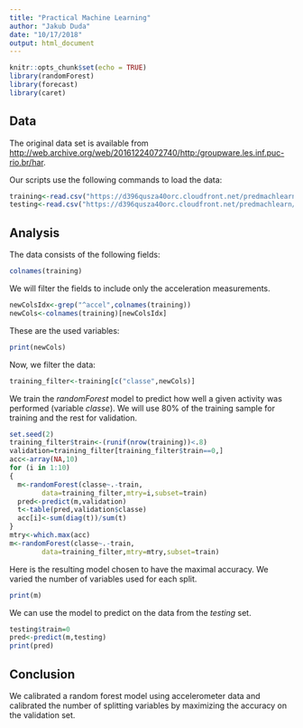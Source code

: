 ```yaml
---
title: "Practical Machine Learning"
author: "Jakub Duda"
date: "10/17/2018"
output: html_document
---
```


```r
knitr::opts_chunk$set(echo = TRUE)
library(randomForest)
library(forecast)
library(caret)
```

## Data

The original data set is available from <http://web.archive.org/web/20161224072740/http:/groupware.les.inf.puc-rio.br/har>.

Our scripts use the following commands to load the data:

```r
training<-read.csv("https://d396qusza40orc.cloudfront.net/predmachlearn/pml-training.csv")
testing<-read.csv("https://d396qusza40orc.cloudfront.net/predmachlearn/pml-testing.csv")
```

## Analysis

The data consists of the following fields:

```r
colnames(training)
```

We will filter the fields to include only the acceleration measurements.

```r
newColsIdx<-grep("^accel",colnames(training))
newCols<-colnames(training)[newColsIdx]
```

These are the used variables:

```r
print(newCols)
```

Now, we filter the data:

```r
training_filter<-training[c("classe",newCols)]
```

We train the *randomForest* model to predict how well a given activity was performed (variable *classe*). We will use 80% of the training sample for training and the rest for validation.


```r
set.seed(2)
training_filter$train<-(runif(nrow(training))<.8)
validation=training_filter[training_filter$train==0,]
acc<-array(NA,10)
for (i in 1:10)
{
  m<-randomForest(classe~.-train,
        data=training_filter,mtry=i,subset=train)
  pred<-predict(m,validation)
  t<-table(pred,validation$classe)
  acc[i]<-sum(diag(t))/sum(t)
}
mtry<-which.max(acc)
m<-randomForest(classe~.-train,
        data=training_filter,mtry=mtry,subset=train)
```

Here is the resulting model chosen to have the maximal accuracy. We varied the number of variables used for each split.

```r
print(m)
```

We can use the model to predict on the data from the *testing* set.

```r
testing$train=0
pred<-predict(m,testing)
print(pred)
```
## Conclusion

We calibrated a random forest model using accelerometer data and calibrated the number of splitting variables by maximizing the accuracy on the validation set.
